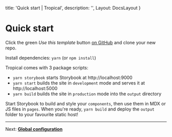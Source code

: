 
  title: 'Quick start | Tropical',
  description: '',
  Layout: DocsLayout
}

# Quick start

Click the green *Use this template* button [on GitHub](https://github.com/bensmithett/tropical) and clone your new repo.

Install dependencies: `yarn` (or `npm install`)

Tropical comes with 3 package scripts:

- `yarn storybook` starts Storybook at http://localhost:9000
- `yarn start` builds the site in `development` mode and serves it at http://localhost:5000
- `yarn build` builds the site in `production` mode into the `output` directory

Start Storybook to build and style your `components`, then use them in MDX or JS files in `pages`. When you're ready, `yarn build` and deploy the `output` folder to your favourite static host!

---

Next: [**Global configuration**](/docs/global-configuration)
